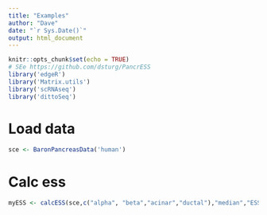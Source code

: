 ```yaml
---
title: "Examples"
author: "Dave"
date: "`r Sys.Date()`"
output: html_document
---
```


```r
knitr::opts_chunk$set(echo = TRUE)
# SEe https://github.com/dsturg/PancrESS
library('edgeR')
library('Matrix.utils')
library('scRNAseq')
library('dittoSeq')
```

# Load data

```r
sce <- BaronPancreasData('human')
```

# Calc ess

```r
myESS <- calcESS(sce,c("alpha", "beta","acinar","ductal"),"median","ESSDetailed")
```

